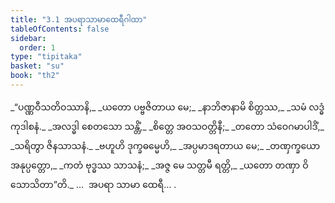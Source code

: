 ```yaml
---
title: "3.1 အပရာသာမာထေရီဂါထာ"
tableOfContents: false
sidebar:
  order: 1
type: "tipitaka"
basket: "su"
book: "th2"
---
```



<DynamicBreadcrumb />

<Division number="39" book="th2">

<Paragraph number="70" type="verses" book="th2">
_“ပဏ္ဏဝီသတိဝဿာနိ,_  
_ယတော ပဗ္ဗဇိတာယ မေ;_  
_နာဘိဇာနာမိ စိတ္တဿ,_  
_သမံ လဒ္ဓံ ကုဒါစနံ._  

</Paragraph>

</Division>
<Division number="40" book="th2">

<Paragraph number="71" type="verses" book="th2">
_အလဒ္ဓါ စေတသော သန္တိံ,_  
_စိတ္တေ အဝသဝတ္တိနီ;_  
_တတော သံဝေဂမာပါဒိံ,_  
_သရိတွာ ဇိနသာသနံ._  

</Paragraph>

</Division>
<Division number="41" book="th2">

<Paragraph number="72" type="verses" book="th2">
_ဗဟူဟိ ဒုက္ခဓမ္မေဟိ,_  
_အပ္ပမာဒရတာယ မေ;_  
_တဏှက္ခယော အနုပ္ပတ္တော,_  
_ကတံ ဗုဒ္ဓဿ သာသနံ;_  
_အဇ္ဇ မေ သတ္တမီ ရတ္တိ,_  
_ယတော တဏှာ ဝိသောသိတာ”တိ._  


</Paragraph>
</Division>

<Paragraph number="73" type="center" book="th2">
…  အပရာ သာမာ ထေရီ… .
</Paragraph>